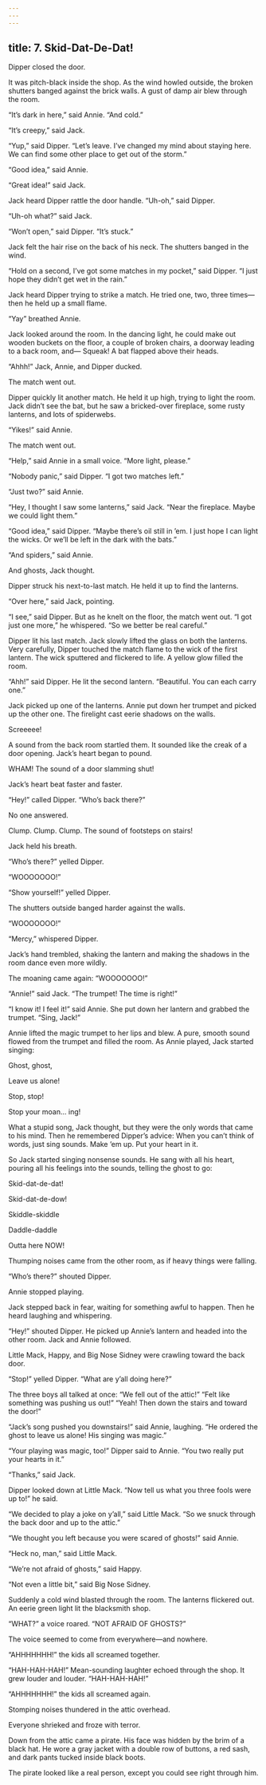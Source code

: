 ```yaml
---
---
---
```

title: 7. Skid-Dat-De-Dat!
---



Dipper closed the door.

It was pitch-black inside the shop. As the wind howled outside, the broken shutters banged against the brick walls. A gust of damp air blew through the room.

“It’s dark in here,” said Annie. “And cold.”

“It’s creepy,” said Jack.

“Yup,” said Dipper. “Let’s leave. I’ve changed my mind about staying here. We can find some other place to get out of the storm.”

“Good idea,” said Annie.

“Great idea!” said Jack.

Jack heard Dipper rattle the door handle. “Uh-oh,” said Dipper.

“Uh-oh what?” said Jack.

“Won’t open,” said Dipper. “It’s stuck.”

Jack felt the hair rise on the back of his neck. The shutters banged in the wind.

“Hold on a second, I’ve got some matches in my pocket,” said Dipper. “I just hope they didn’t get wet in the rain.”

Jack heard Dipper trying to strike a match. He tried one, two, three times—then he held up a small flame.

“Yay” breathed Annie.

Jack looked around the room. In the dancing light, he could make out wooden buckets on the floor, a couple of broken chairs, a doorway leading to a back room, and— Squeak! A bat flapped above their heads.

“Ahhh!” Jack, Annie, and Dipper ducked.

The match went out.

Dipper quickly lit another match. He held it up high, trying to light the room. Jack didn’t see the bat, but he saw a bricked-over fireplace, some rusty lanterns, and lots of spiderwebs.



“Yikes!” said Annie.

The match went out.

“Help,” said Annie in a small voice. “More light, please.”

“Nobody panic,” said Dipper. “I got two matches left.”

“Just two?” said Annie.

“Hey, I thought I saw some lanterns,” said Jack. “Near the fireplace. Maybe we could light them.”

“Good idea,” said Dipper. “Maybe there’s oil still in ’em. I just hope I can light the wicks. Or we’ll be left in the dark with the bats.”

“And spiders,” said Annie.

And ghosts, Jack thought.

Dipper struck his next-to-last match. He held it up to find the lanterns.

“Over here,” said Jack, pointing.

“I see,” said Dipper. But as he knelt on the floor, the match went out. “I got just one more,” he whispered. “So we better be real careful.”

Dipper lit his last match. Jack slowly lifted the glass on both the lanterns. Very carefully, Dipper touched the match flame to the wick of the first lantern. The wick sputtered and flickered to life. A yellow glow filled the room.

“Ahh!” said Dipper. He lit the second lantern. “Beautiful. You can each carry one.”

Jack picked up one of the lanterns. Annie put down her trumpet and picked up the other one. The firelight cast eerie shadows on the walls.

Screeeee!

A sound from the back room startled them. It sounded like the creak of a door opening. Jack’s heart began to pound.

WHAM! The sound of a door slamming shut!

Jack’s heart beat faster and faster.

“Hey!” called Dipper. “Who’s back there?”

No one answered.

Clump. Clump. Clump. The sound of footsteps on stairs!

Jack held his breath.

“Who’s there?” yelled Dipper.

“WOOOOOOO!”

“Show yourself!” yelled Dipper.

The shutters outside banged harder against the walls.

“WOOOOOOO!”

“Mercy,” whispered Dipper.

Jack’s hand trembled, shaking the lantern and making the shadows in the room dance even more wildly.

The moaning came again: “WOOOOOOO!”

“Annie!” said Jack. “The trumpet! The time is right!”

“I know it! I feel it!” said Annie. She put down her lantern and grabbed the trumpet. “Sing, Jack!”

Annie lifted the magic trumpet to her lips and blew. A pure, smooth sound flowed from the trumpet and filled the room. As Annie played, Jack started singing:

Ghost, ghost,

Leave us alone!

Stop, stop!

Stop your moan… ing!

What a stupid song, Jack thought, but they were the only words that came to his mind. Then he remembered Dipper’s advice: When you can’t think of words, just sing sounds. Make ’em up. Put your heart in it.

So Jack started singing nonsense sounds. He sang with all his heart, pouring all his feelings into the sounds, telling the ghost to go:

Skid-dat-de-dat!

Skid-dat-de-dow!

Skiddle-skiddle

Daddle-daddle

Outta here NOW!

Thumping noises came from the other room, as if heavy things were falling.

“Who’s there?” shouted Dipper.

Annie stopped playing.

Jack stepped back in fear, waiting for something awful to happen. Then he heard laughing and whispering.

“Hey!” shouted Dipper. He picked up Annie’s lantern and headed into the other room. Jack and Annie followed.

Little Mack, Happy, and Big Nose Sidney were crawling toward the back door.

“Stop!” yelled Dipper. “What are y’all doing here?”

The three boys all talked at once: “We fell out of the attic!” “Felt like something was pushing us out!” “Yeah! Then down the stairs and toward the door!”

“Jack’s song pushed you downstairs!” said Annie, laughing. “He ordered the ghost to leave us alone! His singing was magic.”

“Your playing was magic, too!” Dipper said to Annie. “You two really put your hearts in it.”

“Thanks,” said Jack.

Dipper looked down at Little Mack. “Now tell us what you three fools were up to!” he said.

“We decided to play a joke on y’all,” said Little Mack. “So we snuck through the back door and up to the attic.”

“We thought you left because you were scared of ghosts!” said Annie.

“Heck no, man,” said Little Mack.

“We’re not afraid of ghosts,” said Happy.

“Not even a little bit,” said Big Nose Sidney.

Suddenly a cold wind blasted through the room. The lanterns flickered out. An eerie green light lit the blacksmith shop.

“WHAT?” a voice roared. “NOT AFRAID OF GHOSTS?”

The voice seemed to come from everywhere—and nowhere.

“AHHHHHHH!” the kids all screamed together.

“HAH-HAH-HAH!” Mean-sounding laughter echoed through the shop. It grew louder and louder. “HAH-HAH-HAH!”

“AHHHHHHH!” the kids all screamed again.

Stomping noises thundered in the attic overhead.

Everyone shrieked and froze with terror.

Down from the attic came a pirate. His face was hidden by the brim of a black hat. He wore a gray jacket with a double row of buttons, a red sash, and dark pants tucked inside black boots.

The pirate looked like a real person, except you could see right through him.